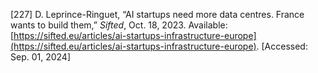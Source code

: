 \[227\]	D. Leprince-Ringuet, “AI startups need more data centres. France wants to build them,” *Sifted*, Oct. 18, 2023\. Available: [https://sifted.eu/articles/ai-startups-infrastructure-europe](https://sifted.eu/articles/ai-startups-infrastructure-europe). \[Accessed: Sep. 01, 2024\]